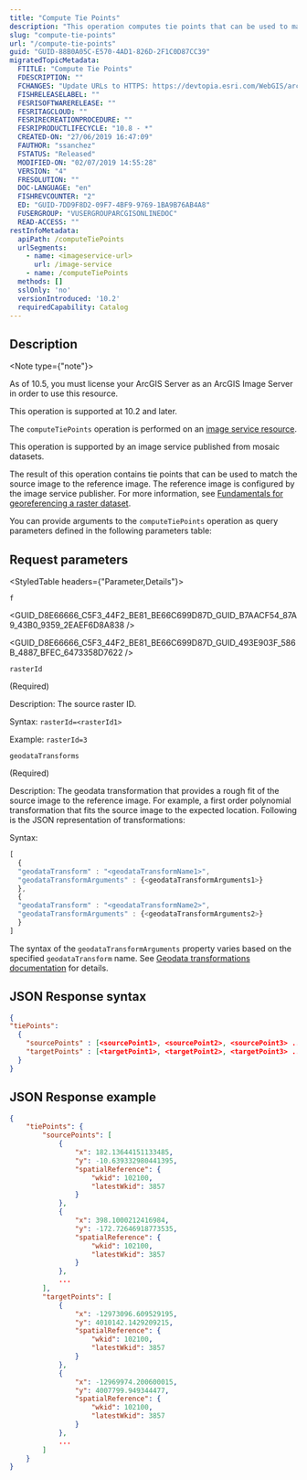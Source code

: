 ```yaml
---
title: "Compute Tie Points"
description: "This operation computes tie points that can be used to match the source image to the reference image."
slug: "compute-tie-points"
url: "/compute-tie-points"
guid: "GUID-88B0A05C-E570-4AD1-826D-2F1C0D87CC39"
migratedTopicMetadata:
  FTITLE: "Compute Tie Points"
  FDESCRIPTION: ""
  FCHANGES: "Update URLs to HTTPS: https://devtopia.esri.com/WebGIS/arcgis-rest-api-documentation/issues/181"
  FISHRELEASELABEL: ""
  FESRISOFTWARERELEASE: ""
  FESRITAGCLOUD: ""
  FESRIRECREATIONPROCEDURE: ""
  FESRIPRODUCTLIFECYCLE: "10.8 - *"
  CREATED-ON: "27/06/2019 16:47:09"
  FAUTHOR: "ssanchez"
  FSTATUS: "Released"
  MODIFIED-ON: "02/07/2019 14:55:28"
  VERSION: "4"
  FRESOLUTION: ""
  DOC-LANGUAGE: "en"
  FISHREVCOUNTER: "2"
  ED: "GUID-7DD9F8D2-09F7-4BF9-9769-1BA9B76AB4A8"
  FUSERGROUP: "VUSERGROUPARCGISONLINEDOC"
  READ-ACCESS: ""
restInfoMetadata:
  apiPath: /computeTiePoints
  urlSegments:
    - name: <imageservice-url>
      url: /image-service
    - name: /computeTiePoints
  methods: []
  sslOnly: 'no'
  versionIntroduced: '10.2'
  requiredCapability: Catalog
---
```



## Description

<Note type={"note"}>

As of 10.5, you must license your ArcGIS Server as an ArcGIS Image Server in order to use this resource.

</Note>

This operation is supported at 10.2 and later. 

The `computeTiePoints` operation is performed on an [ image service resource](/image-service).

This operation is supported by an image service published from mosaic datasets. 

The result of this operation contains tie points that can be used to match the source image to the reference image. The reference image is configured by the image service publisher. For more information, see [Fundamentals for georeferencing a raster dataset](https://pro.arcgis.com/en/pro-app/latest/help/data/imagery/overview-of-georeferencing.htm).

You can provide arguments to the `computeTiePoints` operation as query parameters defined in the following parameters table:

## Request parameters

<StyledTable headers={"Parameter,Details"}>

<StyledTableRow>

<StyledTableCell cellStyle="markdown">

`f` 

</StyledTableCell>

<StyledTableCell cellStyle="markdown">

<GUID_D8E66666_C5F3_44F2_BE81_BE66C699D87D_GUID_B7AACF54_87A9_43B0_9359_2EAEF6D8A838 />

<GUID_D8E66666_C5F3_44F2_BE81_BE66C699D87D_GUID_493E903F_586B_4887_BFEC_6473358D7622 />

</StyledTableCell>

</StyledTableRow>

<StyledTableRow>

<StyledTableCell cellStyle="markdown">

`rasterId` 

(Required)

</StyledTableCell>

<StyledTableCell cellStyle="markdown">

Description: The source raster ID. 

Syntax: `rasterId=<rasterId1>` 

Example: `rasterId=3` 

</StyledTableCell>

</StyledTableRow>

<StyledTableRow>

<StyledTableCell cellStyle="markdown">

`geodataTransforms` 

(Required)

</StyledTableCell>

<StyledTableCell cellStyle="markdown">

Description: The geodata transformation that provides a rough fit of the source image to the reference image. For example, a first order polynomial transformation that fits the source image to the expected location. Following is the JSON representation of transformations:

Syntax:

```javascript
[
  {
  "geodataTransform" : "<geodataTransformName1>",
  "geodataTransformArguments" : {<geodataTransformArguments1>}
  },
  {
  "geodataTransform" : "<geodataTransformName2>",
  "geodataTransformArguments" : {<geodataTransformArguments2>}
  }
]
```

 

The syntax of the `geodataTransformArguments` property varies based on the specified `geodataTransform` name. See [ Geodata transformations documentation](/geodata-transformation-objects) for details.

</StyledTableCell>

</StyledTableRow>

</StyledTable>

## JSON Response syntax

```json
{
"tiePoints":  
  {
    "sourcePoints" : [<sourcePoint1>, <sourcePoint2>, <sourcePoint3> ...], //array of points
    "targetPoints" : [<targetPoint1>, <targetPoint2>, <targetPoint3> ...], //array of points
  }
}
```

 

## JSON Response example

```json
{
    "tiePoints": {
        "sourcePoints": [
            {
                "x": 182.13644151133485,
                "y": -10.639332980441395,
                "spatialReference": {
                    "wkid": 102100,
                    "latestWkid": 3857
                }
            },
            {
                "x": 398.1000212416984,
                "y": -172.72646918773535,
                "spatialReference": {
                    "wkid": 102100,
                    "latestWkid": 3857
                }
            },
            ...
        ],
        "targetPoints": [
            {
                "x": -12973096.609529195,
                "y": 4010142.1429209215,
                "spatialReference": {
                    "wkid": 102100,
                    "latestWkid": 3857
                }
            },
            {
                "x": -12969974.200600015,
                "y": 4007799.949344477,
                "spatialReference": {
                    "wkid": 102100,
                    "latestWkid": 3857
                }
            },
            ...
        ]
    }
}
```

 
